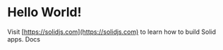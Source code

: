 
# Hello World!

Visit [https://solidjs.com](https://solidjs.com) to learn how to build Solid apps. <Link href="/docs">Docs</Link>
